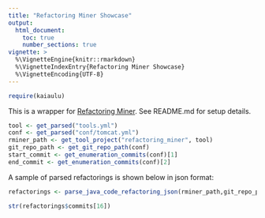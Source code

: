 ```yaml
---
title: "Refactoring Miner Showcase"
output: 
  html_document:
    toc: true
    number_sections: true
vignette: >
  %\VignetteEngine{knitr::rmarkdown}
  %\VignetteIndexEntry{Refactoring Miner Showcase}
  %\VignetteEncoding{UTF-8}
---
```


```r
require(kaiaulu)
```

This is a wrapper for [Refactoring Miner](https://github.com/tsantalis/RefactoringMiner#running-refactoringminer-from-the-command-line). See README.md for setup details.

```r
tool <- get_parsed("tools.yml")
conf <- get_parsed("conf/tomcat.yml")
rminer_path <- get_tool_project("refactoring_miner", tool)
git_repo_path <- get_git_repo_path(conf)
start_commit <- get_enumeration_commits(conf)[1]
end_commit <- get_enumeration_commits(conf)[2]
```

A sample of parsed refactorings is shown below in json format:

```r
refactorings <- parse_java_code_refactoring_json(rminer_path,git_repo_path,start_commit,end_commit)

str(refactorings$commits[16])
```

